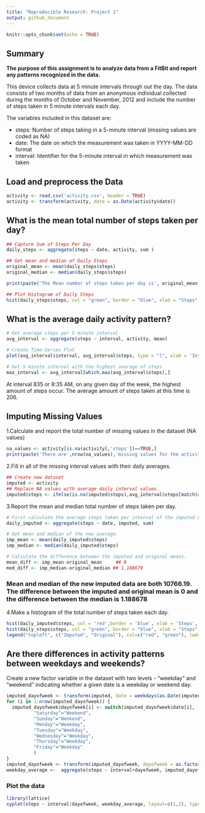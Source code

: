 ---
title: "Reproducible Research: Project 1"
output: github_document
---

```{r setup, include=FALSE}
knitr::opts_chunk$set(echo = TRUE)
```

## Summary

**The purpose of this assignment is to analyze data from a FitBit and report any patterns recognized in the data.**

This device collects data at 5 minute intervals through out the day. The data consists of two months of data from an anonymous individual collected during the months of October and November, 2012 and include the number of steps taken in 5 minute intervals each day.

The variables included in this dataset are:

* steps: Number of steps taking in a 5-minute interval (missing values are coded as NA)
* date: The date on which the measurement was taken in YYYY-MM-DD format
* interval: Identifier for the 5-minute interval in which measurement was taken

## Load and preprocess the Data

```{r read.csv activity}
activity <- read.csv('activity.csv', header = TRUE)
activity <- transform(activity, date = as.Date(activity$date))

```


## What is the mean total number of steps taken per day?

```{r activity}

## Capture Sum of Steps Per Day
daily_steps <- aggregate(steps ~ date, activity, sum )

## Get mean and median of Daily Steps
original_mean <- mean(daily_steps$steps)
original_median <- median(daily_steps$steps)

print(paste('The Mean number of steps taken per day is', original_mean ,'and the median is', original_median))
```

``` {r histogram }

## Plot Histogram of Daily Steps
hist(daily_steps$steps, col = "green", border = "blue", xlab = "Steps", main = "Histogram of Daily Steps")

```

## What is the average daily activity pattern?

```{r timeplot}
# Get average steps per 5 minute interval
avg_interval <- aggregate(steps ~ interval, activity, mean)

# Create Time-Series Plot
plot(avg_interval$interval, avg_interval$steps, type = "l", xlab = 'Interval', ylab = 'Avg Steps', main = 'Avg Steps by Interval')

# Get 5 minute interval with the highest average of steps
max_interval <- avg_interval[which.max(avg_interval$steps),]

```
At interval 835 or 8:35 AM, on any given day of the week, the highest amount of steps occur.  The average amount of steps taken at this time is 206.

##  Imputing Missing Values
1.Calculate and report the total number of missing values in the dataset (NA values)
``` {r na}
na_values <- activity[is.na(activity[,'steps'])==TRUE,]
print(paste('There are',nrow(na_values),'missing values for the activity data set.'))
```

2.Fill in all of the missing interval values with their daily averages.  
```{r imputed}
## Create new dataset
imputed <- activity
## Replace NA values with average daily interval values.
imputed$steps <- ifelse(is.na(imputed$steps),avg_interval$steps[match(activity$interval,avg_interval$interval)],imputed$steps)
```
3.Report the mean and median total number of steps taken per day.
``` {r imputed histogram}
# First calculate the average steps taken per interval of the imputed data set.
daily_imputed <- aggregate(steps ~ date, imputed, sum)

# Get mean and median of the new average.
imp_mean <- mean(daily_imputed$steps)
imp_median <- median(daily_imputed$steps)

# Calculate the difference between the imputed and original means.
mean_diff <- imp_mean-original_mean     ## 0
med_diff <- imp_median-original_median ## 1.188679
```
### Mean and median of the new imputed data are both 10766.19.  The difference between the imputed and original mean is 0 and the difference between the median is 1.188678

4.Make a histogram of the total number of steps taken each day.

``` {r comparison histogram}
hist(daily_imputed$steps, col = 'red',border = 'blue', xlab = 'Steps', main = 'Daily Steps')
hist(daily_steps$steps, col = "green", border = "blue", xlab = "Steps", main = "Daily Steps", add = T)
legend("topleft", c("Imputed", "Original"), col=c("red", "green"), lwd=10)
```

## Are there differences in activity patterns between weekdays and weekends?

Create a new factor variable in the dataset with two levels - "weekday" and "weekend" indicating whether a given date is a weekday or weekend day.

```{r weekdays}
imputed_dayofweek <- transform(imputed, date = weekdays(as.Date(imputed$date)))
for (i in 1:nrow(imputed_dayofweek)) {
  imputed_dayofweek$dayofweek[i] <- switch(imputed_dayofweek$date[i],
          "Saturday"="Weekend",
          "Sunday"="Weekend",                              
          "Monday"="Weekday",
          "Tuesday"="Weekday",
          "Wednesday"="Weekday",
          "Thursday"="Weekday",
          "Friday"="Weekday"
          )  
}
imputed_dayofweek <- transform(imputed_dayofweek, dayofweek = as.factor(dayofweek))
weekday_average <-  aggregate(steps ~ interval+dayofweek, imputed_dayofweek, mean)
```
### Plot the data
```{r xyplot}
library(lattice)
xyplot(steps ~ interval|dayofweek, weekday_average, layout=c(1,2), type = "l", main = "Average Steps by Day of Week", col = "blue")

```
